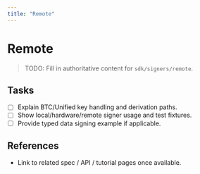 ```yaml
---
title: "Remote"
---
```


# Remote

> TODO: Fill in authoritative content for `sdk/signers/remote`.

## Tasks
- [ ] Explain BTC/Unified key handling and derivation paths.
- [ ] Show local/hardware/remote signer usage and test fixtures.
- [ ] Provide typed data signing example if applicable.

## References
- Link to related spec / API / tutorial pages once available.

